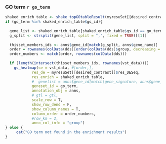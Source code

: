 ### GO term `r go_term`
    
```r

shaked_enrich_table <- shake_topGOtableResult(myresuSet[[desired_contrast]]$topGO_tbl)
if (go_term %in% shaked_enrich_table$gs_id){ 
 
  gene_list <- shaked_enrich_table[shaked_enrich_table$gs_id == go_term, "gs_genes"]
  g_split <- strsplit(gene_list, split = ",", fixed = TRUE)[[1]]
  
  thisset_members_ids <- anns$gene_id[match(g_split, anns$gene_name)]
  order = rownames(colData(dds)[order(colData(dds)$group, decreasing = FALSE),])
  order_numbers <- match(order, rownames(colData(dds)))
  
  if (length(intersect(thisset_members_ids, rownames(vst_data))))
    gs_heatmap(se = vst_data, #[order,],
            res_de = myresuSet[[desired_contrast]]$res_DESeq,
            res_enrich = shaked_enrich_table,
            #  genelist = anns$gene_id[match(gene_signature, anns$gene_name)],
            geneset_id = go_term,
            annotation_obj = anns,
            # gtl = gtl,
            scale_row = T,
            show_row_dend = F,
            show_column_names = T,
            column_order = order_numbers,
            #row_km = 2,
            anno_col_info = "group")
} else {
     cat("GO term not found in the enrichment results")
}
```


